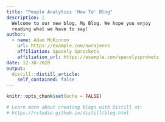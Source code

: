 ```yaml
---
title: "People Analytics 'How To' Blog"
description: |
  Welcome to our new blog, My Blog. We hope you enjoy 
  reading what we have to say!
author:
  - name: Adam McKinnon 
    url: https://example.com/norajones
    affiliation: Spacely Sprockets
    affiliation_url: https://example.com/spacelysprokets
date: 12-30-2020
output:
  distill::distill_article:
    self_contained: false
---
```


```r
knitr::opts_chunk$set(echo = FALSE)

# Learn more about creating blogs with Distill at:
# https://rstudio.github.io/distill/blog.html

```



